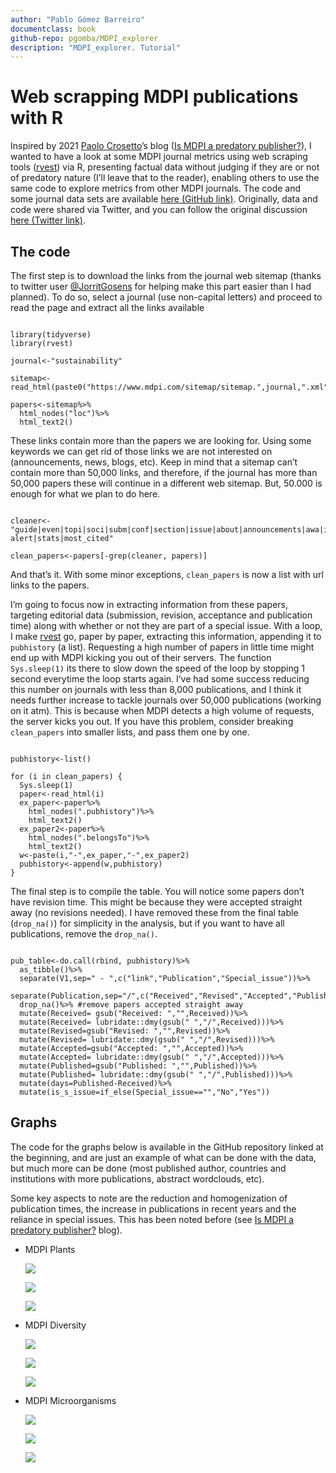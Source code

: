 ```yaml
---
author: "Pablo Gómez Barreiro"
documentclass: book
github-repo: pgomba/MDPI_explorer
description: "MDPI_explorer. Tutorial"
---
```


# Web scrapping MDPI publications with R {.unnumbered}

Inspired by 2021 [Paolo Crosetto](https://twitter.com/PaoloCrosetto)'s blog ([Is MDPI a predatory publisher?](https://paolocrosetto.wordpress.com/2021/04/12/is-mdpi-a-predatory-publisher/)), I wanted to have a look at some MDPI journal metrics using web scraping tools ([rvest](https://rvest.tidyverse.org/)) via R, presenting factual data without judging if they are or not of predatory nature (I'll leave that to the reader), enabling others to use the same code to explore metrics from other MDPI journals. The code and some journal data sets are available [here (GitHub link)](https://github.com/pgomba/MDPI_explorer). Originally, data and code were shared via Twitter, and you can follow the original discussion [here (Twitter link)](https://twitter.com/pagomba/status/1597157180394074115?s=20&t=12SZ_JLeZkUK0WGF6lmM3A).

## The code {.unnumbered}

The first step is to download the links from the journal web sitemap (thanks to twitter user [\@JorritGosens](https://twitter.com/JorritGosens) for helping make this part easier than I had planned). To do so, select a journal (use non-capital letters) and proceed to read the page and extract all the links available

```

library(tidyverse)
library(rvest)

journal<-"sustainability"

sitemap<-read_html(paste0("https://www.mdpi.com/sitemap/sitemap.",journal,".xml"))

papers<-sitemap%>%
  html_nodes("loc")%>%
  html_text2()

```

These links contain more than the papers we are looking for. Using some keywords we can get rid of those links we are not interested on (announcements, news, blogs, etc). Keep in mind that a sitemap can't contain more than 50,000 links, and therefore, if the journal has more than 50,000 papers these will continue in a different web sitemap. But, 50.000 is enough for what we plan to do here.

```

cleaner<- "guide|even|topi|soci|subm|conf|section|issue|about|announcements|awa|indexing|instructions|apc|history|detailed_instructions|edit|imprint|toc-alert|stats|most_cited"

clean_papers<-papers[-grep(cleaner, papers)]
```

And that's it. With some minor exceptions, `clean_papers` is now a list with url links to the papers.

I'm going to focus now in extracting information from these papers, targeting editorial data (submission, revision, acceptance and publication time) along with whether or not they are part of a special issue. With a loop, I make [rvest](https://rvest.tidyverse.org/) go, paper by paper, extracting this information, appending it to `pubhistory` (a list). Requesting a high number of papers in little time might end up with MDPI kicking you out of their servers. The function `Sys.sleep(1)` its there to slow down the speed of the loop by stopping 1 second everytime the loop starts again. I've had some success reducing this number on journals with less than 8,000 publications, and I think it needs further increase to tackle journals over 50,000 publications (working on it atm). This is because when MDPI detects a high volume of requests, the server kicks you out. If you have this problem, consider breaking `clean_papers` into smaller lists, and pass them one by one.

```

pubhistory<-list() 

for (i in clean_papers) {
  Sys.sleep(1)
  paper<-read_html(i)
  ex_paper<-paper%>%
    html_nodes(".pubhistory")%>%
    html_text2()
  ex_paper2<-paper%>%
    html_nodes(".belongsTo")%>%
    html_text2()
  w<-paste(i,"-",ex_paper,"-",ex_paper2)
  pubhistory<-append(w,pubhistory)
}
```

The final step is to compile the table. You will notice some papers don't have revision time. This might be because they were accepted straight away (no revisions needed). I have removed these from the final table (`drop_na()`) for simplicity in the analysis, but if you want to have all publications, remove the `drop_na()`.

```

pub_table<-do.call(rbind, pubhistory)%>%
  as_tibble()%>%
  separate(V1,sep=" - ",c("link","Publication","Special_issue"))%>%
  separate(Publication,sep="/",c("Received","Revised","Accepted","Published"))%>%
  drop_na()%>% #remove papers accepted straight away
  mutate(Received= gsub("Received: ","",Received))%>%
  mutate(Received= lubridate::dmy(gsub(" ","/",Received)))%>%
  mutate(Revised=gsub("Revised: ","",Revised))%>%
  mutate(Revised= lubridate::dmy(gsub(" ","/",Revised)))%>%
  mutate(Accepted=gsub("Accepted: ","",Accepted))%>%
  mutate(Accepted= lubridate::dmy(gsub(" ","/",Accepted)))%>%
  mutate(Published=gsub("Published: ","",Published))%>%
  mutate(Published= lubridate::dmy(gsub(" ","/",Published)))%>%
  mutate(days=Published-Received)%>%
  mutate(is_s_issue=if_else(Special_issue=="","No","Yes"))
```

## Graphs {.unnumbered}

The code for the graphs below is available in the GitHub repository linked at the beginning, and are just an example of what can be done with the data, but much more can be done (most published author, countries and institutions with more publications, abstract wordclouds, etc).

Some key aspects to note are the reduction and homogenization of publication times, the increase in publications in recent years and the reliance in special issues. This has been noted before (see [Is MDPI a predatory publisher?](https://paolocrosetto.wordpress.com/2021/04/12/is-mdpi-a-predatory-publisher/) blog).

-   MDPI Plants

    ![](images/summary_graph.png)

    ![](images/average_graph.png)

    ![](images/proportion_graph.png)

-   MDPI Diversity

    ![](images/summary_graph-01.png)

    ![](images/average_graph-01.png)

    ![](images/proportion_graph-01.png)

-   MDPI Microorganisms

    ![](images/summary_graph-02.png)

    ![](images/average_graph-02.png)

    ![](images/proportion_graph-02.png)
